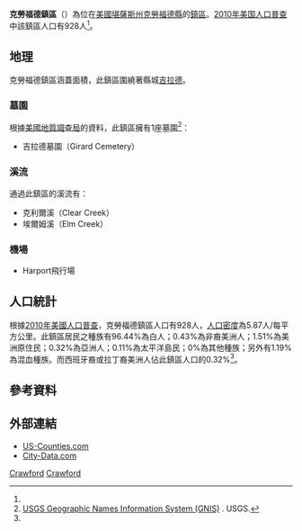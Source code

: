 {{noteTA
|G1=USState
}}
{{Infobox settlement
|official_name = 克勞福德鎮區
|native_name = Crawford Township
|settlement_type = 鎮區
|image_map = Map highlighting Crawford Township, Crawford County, Kansas.svg
|map_caption = 克勞福德鎮區在克勞福德縣的位置
|coordinates_display = inline,title
|coordinates_region = US-KS
|subdivision_type = [[世界政區索引|國家]]
|subdivision_name = [[美国|美国]]
|subdivision_type1 = [[美國行政區劃|州]]
|subdivision_name1 = [[堪薩斯州|堪薩斯州]]
|subdivision_type2 = [[堪萨斯州行政区划|縣]]
|subdivision_name2 = [[克勞福德縣_(堪薩斯州)|克勞福德縣]]
|area_total_km2 = 159.58
|area_land_km2 = 159.45
|area_water_km2 = 0.14
|area_total_sq_mi = 61.62
|area_land_sq_mi = 61.56
|area_water_sq_mi = 0.05
|area_water_percent = 0.09
|population_as_of = [[2010年美国人口普查|2010]]
|population_footnotes = <ref name=census>{{cite web|url=http://www.census.gov/geo/www/gazetteer/gazetteer2010.html|title=2010 Census Gazetteer Files|publisher=[[美国人口调查局|美国人口调查局]]|accessdate=2016-04-06|archive-url=https://web.archive.org/web/20121021075704/http://www.census.gov/geo/www/gazetteer/gazetteer2010.html|archive-date=2012-10-21|dead-url=yes}}</ref>
|population_total = 928
|population_density_km2 = auto
|elevation_footnotes = 
|elevation_m = 300
|elevation_ft = 984
|latd = 37
|latm = 31
|lats = 32
|latNS = N
|longd = 94
|longm = 50
|longs = 03
|longEW = W
|postal_code_type =
|postal_code = 
|blank_name = [[地名信息系统|GNIS]] ID
|blank_info = [http://geonames.usgs.gov/pls/gnispublic/f?p=gnispq:3:::NO::P3_FID:0469730 0469730]
|website = 
|footnotes = 
}}

'''克勞福德鎮區'''（{{lang-en|'''Crawford Township'''}}）為位在[[美國|美國]][[堪薩斯州|堪薩斯州]][[克勞福德縣_(堪薩斯州)|克勞福德縣]]的[[行政鎮區|鎮區]]。[[2010年美国人口普查|2010年美国人口普查]]中該鎮區人口有928人<ref name=census/>。

==地理==
克勞福德鎮區涵蓋面積{{convert|159.58|km2|sqmi}}，此鎮區圍繞著縣城[[吉拉德_(堪薩斯州)|吉拉德]]。

===墓園===
根據[[美國地質調查局|美國地質調查局]]的資料，此鎮區擁有1座墓園<ref>[http://geonames.usgs.gov/domestic/index.html USGS Geographic Names Information System (GNIS)] {{Wayback|url=http://geonames.usgs.gov/domestic/index.html |date=20190428150204 }}. USGS.</ref>：
*吉拉德墓園（Girard Cemetery）

===溪流===
通過此鎮區的溪流有：
*克利爾溪（Clear Creek）
*埃爾姆溪（Elm Creek）

===機場===
*Harport飛行場

==人口統計==
根據[[2010年美國人口普查|2010年美國人口普查]]，克勞福德鎮區人口有928人，[[人口密度|人口密度]]為5.87人/每平方公里。此鎮區居民之種族有96.44%為白人；0.43%為非裔美洲人；1.51%為美洲原住民；0.32%為亞洲人；0.11%為太平洋島民；0%為其他種族；另外有1.19%為混血種族。而西班牙裔或拉丁裔美洲人佔此鎮區人口的0.32%<ref name=census/>。

==參考資料==
{{reflist}}

==外部連結==
* [https://web.archive.org/web/20080723112151/http://www.us-counties.com/localgov/kansas.html US-Counties.com]
* [http://www.city-data.com/township/Crawford-Crawford-KS.html City-Data.com]{{Wayback|url=http://www.city-data.com/township/Crawford-Crawford-KS.html |date=20160303205336 }}

{{克勞福德縣 (堪薩斯州)}}

[[Category:克勞福德縣鎮區_(堪薩斯州)|Crawford]]
[[Category:堪薩斯州鎮區|Crawford]]